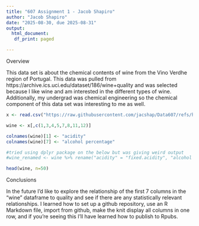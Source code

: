 ---
title: "607 Assignment 1 - Jacob Shapiro"
author: "Jacob Shapiro"
date: "2025-08-30, due 2025-08-31"
output: 
  html_document:
   df_print: paged

---
<style type="text/css">
.main-container {
  max-width: 100% !important;
  margin: auto;
}
options("width"=300)
</style>
<!-- Note need above for all columns to appear together -->

Overview

This data set is about the chemical contents of wine from the Vino Verdhe region of Portugal. This data was pulled from https://archive.ics.uci.edu/dataset/186/wine+quality and was selected because I like wine and am interested in the different types of wine. Additionally, my undergrad was chemical engineering so the chemical component of this data set was interesting to me as well.

<!-- #Noted it has to be the raw file from github -->
<!-- shortcut for comment is CTRL + SHIFT + C -->
<!-- shortcut for rmd code chunk is CTRL + ALT + I  -->

```{r}
x <- read.csv("https://raw.githubusercontent.com/jacshap/Data607/refs/heads/main/winequality-red.csv", header = TRUE, sep=";")
```

```{r, rows.print=25}
wine <- x[,c(1,3,4,5,7,8,11,12)]

colnames(wine)[1] <- "acidity"
colnames(wine)[7] <- "alcohol percentage"

#tried using dplyr package on the below but was giving weird output
#wine_renamed <- wine %>% rename("acidity" = "fixed.acidity", "alcohol percentage" = "alcohol")

head(wine, n=50)
```
<!-- # Noted need to have lines 5-7 to allow for columns to print on same line and rows.print in the code chunk -->

Conclusions

In the future I'd like to explore the relationship of the first 7 columns in the "wine" dataframe to quality and see if there are any statistically relevant relationships. I learned how to set up a github repository, use an R Markdown file, import from github, make the knit display all columns in one row, and if you're seeing this I'll have learned how to publish to Rpubs.
